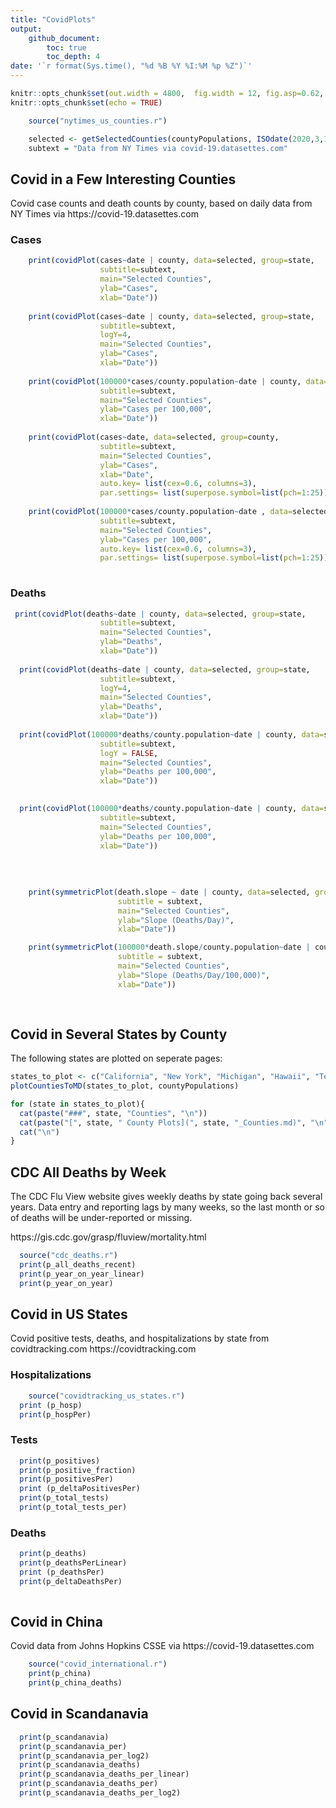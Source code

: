 ```yaml
---
title: "CovidPlots"
output: 
    github_document:
        toc: true
        toc_depth: 4
date: '`r format(Sys.time(), "%d %B %Y %I:%M %p %Z")`'
---
```



```r
knitr::opts_chunk$set(out.width = 4800,  fig.width = 12, fig.asp=0.62,  dev = 'svg') 
knitr::opts_chunk$set(echo = TRUE)
```

```r
    source("nytimes_us_counties.r")

    selected <- getSelectedCounties(countyPopulations, ISOdate(2020,3,1, tz=""))
    subtext = "Data from NY Times via covid-19.datasettes.com"

```

## Covid in a Few Interesting Counties  

Covid case counts and death counts by county, based on daily data from NY Times via https://covid-19.datasettes.com

### Cases

```r


    print(covidPlot(cases~date | county, data=selected, group=state,
                    subtitle=subtext, 
                    main="Selected Counties",
                    ylab="Cases",
                    xlab="Date"))
    
    print(covidPlot(cases~date | county, data=selected, group=state, 
                    subtitle=subtext, 
                    logY=4,
                    main="Selected Counties",
                    ylab="Cases",
                    xlab="Date"))
    
    print(covidPlot(100000*cases/county.population~date | county, data=selected, group=state, 
                    subtitle=subtext, 
                    main="Selected Counties",
                    ylab="Cases per 100,000",
                    xlab="Date"))
    
    print(covidPlot(cases~date, data=selected, group=county, 
                    subtitle=subtext, 
                    main="Selected Counties",
                    ylab="Cases",
                    xlab="Date",
                    auto.key= list(cex=0.6, columns=3), 
                    par.settings= list(superpose.symbol=list(pch=1:25)) ))
    
    print(covidPlot(100000*cases/county.population~date , data=selected, group=county,
                    subtitle=subtext, 
                    main="Selected Counties",
                    ylab="Cases per 100,000", 
                    auto.key= list(cex=0.6, columns=3),
                    par.settings= list(superpose.symbol=list(pch=1:25)) ))
    
```
        
### Deaths

```r
    
 print(covidPlot(deaths~date | county, data=selected, group=state,
                    subtitle=subtext, 
                    main="Selected Counties",
                    ylab="Deaths",
                    xlab="Date"))
    
  print(covidPlot(deaths~date | county, data=selected, group=state, 
                    subtitle=subtext, 
                    logY=4,
                    main="Selected Counties",
                    ylab="Deaths",
                    xlab="Date"))
  
  print(covidPlot(100000*deaths/county.population~date | county, data=selected, group=state, 
                    subtitle=subtext,
                    logY = FALSE,
                    main="Selected Counties",
                    ylab="Deaths per 100,000",
                    xlab="Date"))
	  

  print(covidPlot(100000*deaths/county.population~date | county, data=selected, group=state, 
                    subtitle=subtext, 
                    main="Selected Counties",
                    ylab="Deaths per 100,000",
                    xlab="Date"))
					
									
					
					
    print(symmetricPlot(death.slope ~ date | county, data=selected, group=selected$state, 
                        subtitle = subtext, 
                        main="Selected Counties", 
                        ylab="Slope (Deaths/Day)",
                        xlab="Date"))

    print(symmetricPlot(100000*death.slope/county.population~date | county, data=selected, group=selected$state, 
                        subtitle = subtext, 
                        main="Selected Counties", 
                        ylab="Slope (Deaths/Day/100,000)",
                        xlab="Date"))
    
    

```

## Covid in Several States by County  
The following states are plotted on seperate pages:

```r
  
states_to_plot <- c("California", "New York", "Michigan", "Hawaii", "Texas", "Georgia", "Florida")
plotCountiesToMD(states_to_plot, countyPopulations)
```

```r

for (state in states_to_plot){
  cat(paste("###", state, "Counties", "\n"))
  cat(paste("[", state, " County Plots](", state, "_Counties.md)", "\n", sep=""))
  cat("\n")
}

```


## CDC All Deaths by Week
The CDC Flu View website gives weekly deaths by state going back several years. Data entry and reporting lags by many weeks, so the last month or so of deaths will be under-reported or missing.

https://gis.cdc.gov/grasp/fluview/mortality.html

```r
  source("cdc_deaths.r")
  print(p_all_deaths_recent)
  print(p_year_on_year_linear)
  print(p_year_on_year)

```





## Covid in US States 
Covid positive tests, deaths, and hospitalizations by state from covidtracking.com https://covidtracking.com

### Hospitalizations

```r
    source("covidtracking_us_states.r")
  print (p_hosp)
  print(p_hospPer)
```

### Tests

```r
    
  print(p_positives)
  print(p_positive_fraction)
  print(p_positivesPer)
  print (p_deltaPositivesPer)
  print(p_total_tests)
  print(p_total_tests_per)
```

### Deaths

```r
    
  print(p_deaths)
  print(p_deathsPerLinear)
  print (p_deathsPer)
  print(p_deltaDeathsPer)
    
```


## Covid in China 

Covid data from Johns Hopkins CSSE via https://covid-19.datasettes.com
```r
    source("covid_international.r")
    print(p_china)
    print(p_china_deaths)
```

## Covid in Scandanavia 
```r
  print(p_scandanavia)
  print(p_scandanavia_per)
  print(p_scandanavia_per_log2)
  print(p_scandanavia_deaths)
  print(p_scandanavia_deaths_per_linear)
  print(p_scandanavia_deaths_per)
  print(p_scandanavia_deaths_per_log2)
```